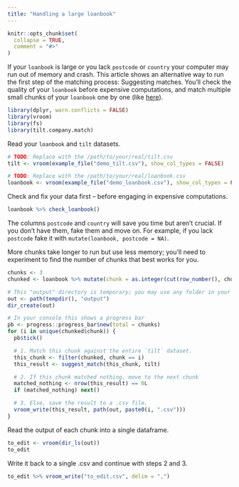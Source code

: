 ```yaml
---
title: "Handling a large loanbook"
---
```


```r
knitr::opts_chunk$set(
  collapse = TRUE,
  comment = "#>"
)
```

If your `loanbook` is large or you lack `postcode` or `country` your computer
may run out of memory and crash. This article shows an alternative way to run
the first step of the matching process: Suggesting matches. You'll check the
quality of your `loanbook` before expensive computations, and match multiple
small chunks of your `loanbook` one by one (like
[here](https://rmi-pacta.github.io/r2dii.match/articles/chunk-your-data.html)).

```r
library(dplyr, warn.conflicts = FALSE)
library(vroom)
library(fs)
library(tilt.company.match)
```

Read your `loanbook` and `tilt` datasets.

```r
# TODO: Replace with the /path/to/your/real/tilt.csv
tilt <- vroom(example_file("demo_tilt.csv"), show_col_types = FALSE)

# TODO: Replace with the /path/to/your/real/loanbook.csv
loanbook <- vroom(example_file("demo_loanbook.csv"), show_col_types = FALSE)
```

Check and fix your data first -- before engaging in expensive computations.

```r
loanbook %>% check_loanbook()
```

The columns `postcode` and `country` will save you time but aren't crucial. If
you don't have them, fake them and move on. For example, if you lack `postcode`
fake it with `mutate(loanbook, postcode = NA)`.

More chunks take longer to run but use less memory; you'll need to experiment to
find the number of chunks that best works for you.

```r
chunks <- 3
chunked <- loanbook %>% mutate(chunk = as.integer(cut(row_number(), chunks)))

# This "output" directory is temporary; you may use any folder in your computer
out <- path(tempdir(), "output")
dir_create(out)

# In your console this shows a progress bar
pb <- progress::progress_bar$new(total = chunks)
for (i in unique(chunked$chunk)) {
  pb$tick()

  # 1. Match this chunk against the entire `tilt` dataset.
  this_chunk <- filter(chunked, chunk == i)
  this_result <- suggest_match(this_chunk, tilt)

  # 2. If this chunk matched nothing, move to the next chunk
  matched_nothing <- nrow(this_result) == 0L
  if (matched_nothing) next()

  # 3. Else, save the result to a .csv file.
  vroom_write(this_result, path(out, paste0(i, ".csv")))
}
```

Read the output of each chunk into a single dataframe.

```r
to_edit <- vroom(dir_ls(out))
to_edit
```

Write it back to a single .csv and continue with steps 2 and 3.

```r
to_edit %>% vroom_write("to_edit.csv", delim = ",")
```



